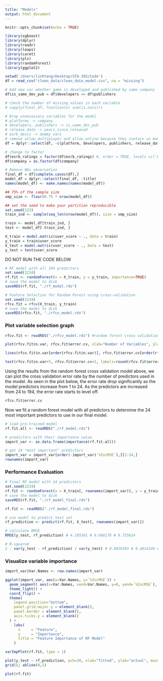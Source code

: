 ```yaml
---
title: "Models"
output: html_document
---
```


```r
knitr::opts_chunk$set(echo = TRUE)
```

```r
library(xgboost)
library(dplyr)
library(readr)
library(leaps)
library(caret)
library(pls)
library(randomForest)
library(ggplot2)
```

```r
setwd('/Users/linhtang/Desktop/STA-395/Code')
df = read_csv("clean_data/clean_data_model.csv", na = "missing")

# Add new var whether game is developed and published by same company
df$is_same_dev_pub = df$developers == df$publishers

# check the number of missing values in each variable
# sapply(final_df, function(x) sum(is.na(x)))

# Drop unnecessary variables for the model
# platforms -> company
# developers, publishers -> is_same_dev_pub
# release_date -> years_since_released
# esrb_descs -> dummy vars
# remove allow_multiplayer and allow_online because they contain so many missing values, 10146 and 7482 respectively
df = dplyr::select(df, -c(platform, developers, publishers, release_date, esrb_descs, allow_multiplayer, allow_online))

# change to factor
df$esrb_ratings = factor(df$esrb_ratings) #, order = TRUE, levels =c('K-A', 'E', 'E10+', 'T', 'M', 'A0', 'RP'))
df$company = as.factor(df$company)

# Remove NAs observation
final_df = df[complete.cases(df),]
model_df = dplyr::select(final_df, -title)
names(model_df) <- make.names(names(model_df))
```

```r
## 75% of the sample size
smp_size <- floor(0.75 * nrow(model_df))

## set the seed to make your partition reproducible
set.seed(123)
train_ind <- sample(seq_len(nrow(model_df)), size = smp_size)

train <- model_df[train_ind, ]
test <- model_df[-train_ind, ]

X_train = model.matrix(user_score ~ ., data = train)
y_train = train$user_score
X_test = model.matrix(user_score ~ ., data = test)
y_test = test$user_score
```

DO NOT RUN THE CODE BELOW

```r
# RF model with all 194 predictors
set.seed(1234)
rf.fit <- randomForest(x = X_train, y = y_train, importance=TRUE)
# save the model to disk
saveRDS(rf.fit, "./rf_model.rds")

# Feature Selection for Random Forest using cross-validation
set.seed(1234)
rfcv.fit = rfcv(X_train, y_train)
# save the model to disk
saveRDS(rfcv.fit, "./rfcv_model.rds")
```

### Plot variable selection graph

```r
rfcv.fit <- readRDS("./rfcv_model.rds") #random forest cross validation model

plot(rfcv.fit$n.var, rfcv.fit$error.cv, xlab="Number of Variables", ylab="Cross Validation Error", main = "Estimated Error by Number of Variables", ylim = c(95, 135), xlim = c(0, 202), type="o", lwd=2)

lines(rfcv.fit$n.var[order(rfcv.fit$n.var)], rfcv.fit$error.cv[order(rfcv.fit$n.var)], pch=16)

text(rfcv.fit$n.var+5, rfcv.fit$error.cv+2, labels=round(rfcv.fit$error.cv))
```

Using the results from the random forest cross validation model above, we can plot the cross validation error rate by the number of predictors used in the model. As seen in the plot below, the error rate drop significantly as the model predictors increase from 1 to 24. As the predictors are increased from 24 to 194, the error rate starts to level off.

```r
rfcv.fit$error.cv
```

Now we fit a random forest model with all predictors to determine the 24 most important predictors to use in our final model.

```r
# load pre-trained model
rf.fit.all <- readRDS("./rf_model.rds")

# predictors with their importance value
import_var <- as.data.frame(importance(rf.fit.all))

# get 24 "most important" predictors
import_var = import_var[order(-import_var$`%IncMSE`),][1:24,]
rownames(import_var)
```

### Performance Evaluation

```r
# Final RF model with 24 predictors
set.seed(1234)
rf.fit <- randomForest(x = X_train[, rownames(import_var)], y = y_train, importance=TRUE)
# save the model to disk
saveRDS(rf.fit, "./rf_model_final.rds")
```

```r
rf.fit <- readRDS("./rf_model_final.rds")

# use model to predict test set
rf_prediction <- predict(rf.fit, X_test[, rownames(import_var)])

# calculate RMSE
RMSE(y_test, rf_prediction) # 4.195301 # 9.698178 # 9.755624

# R-squared
1 - var(y_test - rf_prediction) / var(y_test) # 0.9029293 # 0.4814148 # 0.4741155
```

### Visualize variable importance

```r
import_var$Var.Names <- row.names(import_var)

ggplot(import_var, aes(x=Var.Names, y=`%IncMSE`)) +
  geom_segment( aes(x=Var.Names, xend=Var.Names, y=0, yend=`%IncMSE`), color="skyblue") +
  theme_light() +
  coord_flip() +
  theme(
    legend.position="bottom",
    panel.grid.major.y = element_blank(),
    panel.border = element_blank(),
    axis.ticks.y = element_blank()
  ) +
    labs(
      x     = "Feature",
      y     = "Importance",
      title = "Feature Importance of RF Model"
    )

varImpPlot(rf.fit, type = 1)

plot(y_test ~ rf_prediction, pch=20, xlab="fitted", ylab="actual", main="Random Forest Goodness-of-fit")
grid(); abline(0,1)

plot(rf.fit)
```
